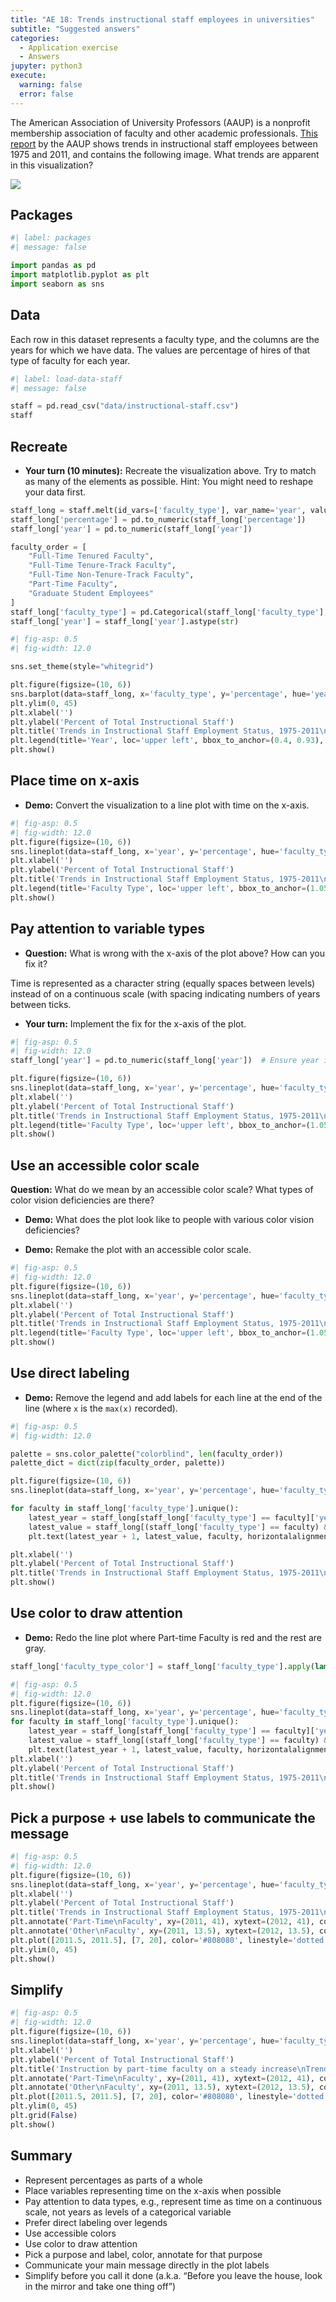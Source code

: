 ```yaml
---
title: "AE 18: Trends instructional staff employees in universities"
subtitle: "Suggested answers"
categories: 
  - Application exercise
  - Answers
jupyter: python3
execute: 
  warning: false
  error: false
---
```


The American Association of University Professors (AAUP) is a nonprofit membership association of faculty and other academic professionals.
[This report](https://www.aaup.org/sites/default/files/files/AAUP_Report_InstrStaff-75-11_apr2013.pdf) by the AAUP shows trends in instructional staff employees between 1975 and 2011, and contains the following image.
What trends are apparent in this visualization?

![](https://sta199-s24.github.io/images/staff-employment.png){fig-align="center"}

## Packages

```python
#| label: packages
#| message: false

import pandas as pd
import matplotlib.pyplot as plt
import seaborn as sns
```

## Data

Each row in this dataset represents a faculty type, and the columns are the years for which we have data.
The values are percentage of hires of that type of faculty for each year.

```python
#| label: load-data-staff
#| message: false

staff = pd.read_csv("data/instructional-staff.csv")
staff
```

## Recreate

-   **Your turn (10 minutes):** Recreate the visualization above. Try to match as many of the elements as possible. Hint: You might need to reshape your data first.

```python
staff_long = staff.melt(id_vars=['faculty_type'], var_name='year', value_name='percentage')
staff_long['percentage'] = pd.to_numeric(staff_long['percentage'])
staff_long['year'] = pd.to_numeric(staff_long['year'])

faculty_order = [
    "Full-Time Tenured Faculty",
    "Full-Time Tenure-Track Faculty",
    "Full-Time Non-Tenure-Track Faculty",
    "Part-Time Faculty",
    "Graduate Student Employees"
]
staff_long['faculty_type'] = pd.Categorical(staff_long['faculty_type'], categories=faculty_order, ordered=True)
staff_long['year'] = staff_long['year'].astype(str)

```

```python
#| fig-asp: 0.5
#| fig-width: 12.0

sns.set_theme(style="whitegrid")

plt.figure(figsize=(10, 6))
sns.barplot(data=staff_long, x='faculty_type', y='percentage', hue='year', dodge=True)
plt.ylim(0, 45)
plt.xlabel('')
plt.ylabel('Percent of Total Instructional Staff')
plt.title('Trends in Instructional Staff Employment Status, 1975-2011\nAll Institutions, National Totals')
plt.legend(title='Year', loc='upper left', bbox_to_anchor=(0.4, 0.93), ncol=5)
plt.show()
```

## Place time on x-axis

-   **Demo:** Convert the visualization to a line plot with time on the x-axis.

```python
#| fig-asp: 0.5
#| fig-width: 12.0
plt.figure(figsize=(10, 6))
sns.lineplot(data=staff_long, x='year', y='percentage', hue='faculty_type', marker='o')
plt.xlabel('')
plt.ylabel('Percent of Total Instructional Staff')
plt.title('Trends in Instructional Staff Employment Status, 1975-2011\nAll Institutions, National Totals')
plt.legend(title='Faculty Type', loc='upper left', bbox_to_anchor=(1.05, 1), borderaxespad=0)
plt.show()
```

## Pay attention to variable types

-   **Question:** What is wrong with the x-axis of the plot above? How can you fix it?

Time is represented as a character string (equally spaces between levels) instead of on a continuous scale (with spacing indicating numbers of years between ticks.

-   **Your turn:** Implement the fix for the x-axis of the plot.

```python
#| fig-asp: 0.5
#| fig-width: 12.0
staff_long['year'] = pd.to_numeric(staff_long['year'])  # Ensure year is treated as a numeric type

plt.figure(figsize=(10, 6))
sns.lineplot(data=staff_long, x='year', y='percentage', hue='faculty_type', marker='o')
plt.xlabel('')
plt.ylabel('Percent of Total Instructional Staff')
plt.title('Trends in Instructional Staff Employment Status, 1975-2011\nAll Institutions, National Totals')
plt.legend(title='Faculty Type', loc='upper left', bbox_to_anchor=(1.05, 1), borderaxespad=0)
plt.show()
```

## Use an accessible color scale

**Question:** What do we mean by an accessible color scale?
What types of color vision deficiencies are there?

-   **Demo:** What does the plot look like to people with various color vision deficiencies?

-   **Demo:** Remake the plot with an accessible color scale.

```python
#| fig-asp: 0.5
#| fig-width: 12.0
plt.figure(figsize=(10, 6))
sns.lineplot(data=staff_long, x='year', y='percentage', hue='faculty_type', marker='o', palette='colorblind')
plt.xlabel('')
plt.ylabel('Percent of Total Instructional Staff')
plt.title('Trends in Instructional Staff Employment Status, 1975-2011\nAll Institutions, National Totals')
plt.legend(title='Faculty Type', loc='upper left', bbox_to_anchor=(1.05, 1), borderaxespad=0)
plt.show()
```

## Use direct labeling

-   **Demo:** Remove the legend and add labels for each line at the end of the line (where `x` is the `max(x)` recorded).

```python
#| fig-asp: 0.5
#| fig-width: 12.0

palette = sns.color_palette("colorblind", len(faculty_order))
palette_dict = dict(zip(faculty_order, palette))

plt.figure(figsize=(10, 6))
sns.lineplot(data=staff_long, x='year', y='percentage', hue='faculty_type', marker='o', palette=palette, legend=False)

for faculty in staff_long['faculty_type'].unique():
    latest_year = staff_long[staff_long['faculty_type'] == faculty]['year'].max()
    latest_value = staff_long[(staff_long['faculty_type'] == faculty) & (staff_long['year'] == latest_year)]['percentage'].values[0]
    plt.text(latest_year + 1, latest_value, faculty, horizontalalignment='left', size='medium', color=palette_dict[faculty], weight='semibold')

plt.xlabel('')
plt.ylabel('Percent of Total Instructional Staff')
plt.title('Trends in Instructional Staff Employment Status, 1975-2011\nAll Institutions, National Totals')
plt.show()
```

## Use color to draw attention

-   **Demo:** Redo the line plot where Part-time Faculty is red and the rest are gray.

```python
staff_long['faculty_type_color'] = staff_long['faculty_type'].apply(lambda x: '#b22222' if x == 'Part-Time Faculty' else '#808080')

```

```python
#| fig-asp: 0.5
#| fig-width: 12.0
plt.figure(figsize=(10, 6))
sns.lineplot(data=staff_long, x='year', y='percentage', hue='faculty_type_color', marker='o', ci=False, legend=False, palette=['#808080', '#b22222'])
for faculty in staff_long['faculty_type'].unique():
    latest_year = staff_long[staff_long['faculty_type'] == faculty]['year'].max()
    latest_value = staff_long[(staff_long['faculty_type'] == faculty) & (staff_long['year'] == latest_year)]['percentage'].values[0]
    plt.text(latest_year + 1, latest_value, faculty, horizontalalignment='left', size='medium', color='black' if faculty != 'Part-Time Faculty' else '#b22222', weight='semibold')
plt.xlabel('')
plt.ylabel('Percent of Total Instructional Staff')
plt.title('Trends in Instructional Staff Employment Status, 1975-2011\nAll Institutions, National Totals')
plt.show()
```

## Pick a purpose + use labels to communicate the message

```python
#| fig-asp: 0.5
#| fig-width: 12.0
plt.figure(figsize=(10, 6))
sns.lineplot(data=staff_long, x='year', y='percentage', hue='faculty_type_color', palette=['#808080', '#b22222'], legend=False)
plt.xlabel('')
plt.ylabel('Percent of Total Instructional Staff')
plt.title('Trends in Instructional Staff Employment Status, 1975-2011\nAll Institutions, National Totals')
plt.annotate('Part-Time\nFaculty', xy=(2011, 41), xytext=(2012, 41), color='#b22222', size=12, ha='left')
plt.annotate('Other\nFaculty', xy=(2011, 13.5), xytext=(2012, 13.5), color='#808080', size=12, ha='left')
plt.plot([2011.5, 2011.5], [7, 20], color='#808080', linestyle='dotted')
plt.ylim(0, 45)
plt.show()
```

## Simplify

```python
#| fig-asp: 0.5
#| fig-width: 12.0
plt.figure(figsize=(10, 6))
sns.lineplot(data=staff_long, x='year', y='percentage', hue='faculty_type_color', palette=['#808080', '#b22222'], legend=False, ci=False)
plt.xlabel('')
plt.ylabel('Percent of Total Instructional Staff')
plt.title('Instruction by part-time faculty on a steady increase\nTrends in Instructional Staff Employment Status, 1975-2011\nAll Institutions, National Totals')
plt.annotate('Part-Time\nFaculty', xy=(2011, 41), xytext=(2012, 41), color='#b22222', size=12, ha='left')
plt.annotate('Other\nFaculty', xy=(2011, 13.5), xytext=(2012, 13.5), color='#808080', size=12, ha='left')
plt.plot([2011.5, 2011.5], [7, 20], color='#808080', linestyle='dotted')
plt.ylim(0, 45)
plt.grid(False)
plt.show()
```

## Summary

-   Represent percentages as parts of a whole
-   Place variables representing time on the x-axis when possible
-   Pay attention to data types, e.g., represent time as time on a continuous scale, not years as levels of a categorical variable
-   Prefer direct labeling over legends
-   Use accessible colors
-   Use color to draw attention
-   Pick a purpose and label, color, annotate for that purpose
-   Communicate your main message directly in the plot labels
-   Simplify before you call it done (a.k.a. "Before you leave the house, look in the mirror and take one thing off")

